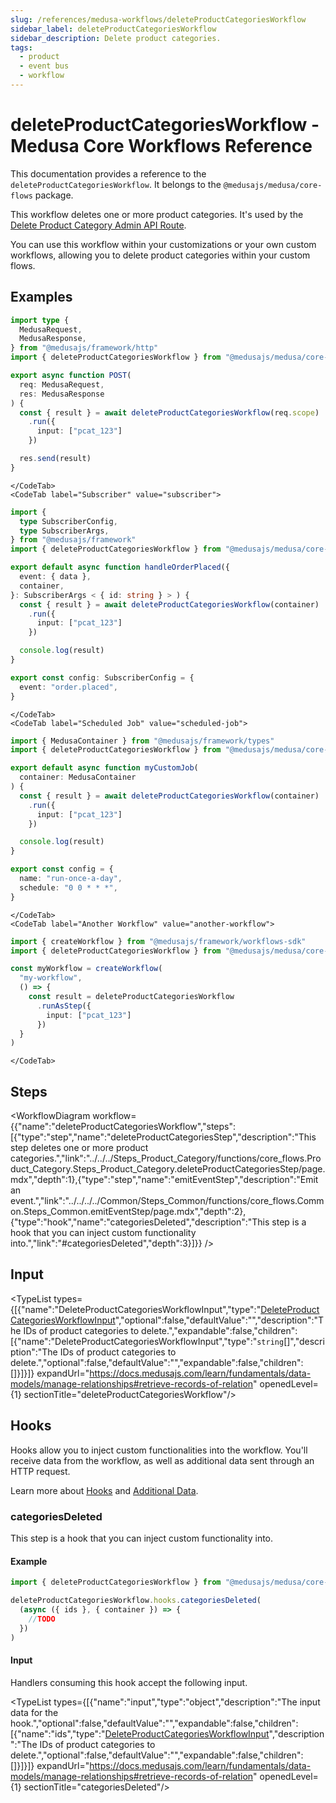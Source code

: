 ```yaml
---
slug: /references/medusa-workflows/deleteProductCategoriesWorkflow
sidebar_label: deleteProductCategoriesWorkflow
sidebar_description: Delete product categories.
tags:
  - product
  - event bus
  - workflow
---
```



# deleteProductCategoriesWorkflow - Medusa Core Workflows Reference

This documentation provides a reference to the `deleteProductCategoriesWorkflow`. It belongs to the `@medusajs/medusa/core-flows` package.

This workflow deletes one or more product categories. It's used by the
[Delete Product Category Admin API Route](https://docs.medusajs.com/api/admin#product-categories\_deleteproductcategoriesid).

You can use this workflow within your customizations or your own custom workflows, allowing you to
delete product categories within your custom flows.

<SourceCodeLink link="https://github.com/medusajs/medusa/blob/9e410be04a62c50f8ca8cd772f567640c60a3d0e/packages/core/core-flows/src/product-category/workflows/delete-product-categories.ts#L35" />

## Examples

<CodeTabs group="workflow-exection">
    <CodeTab label="API Route" value="api-route">
    
```ts title="src/api/workflow/route.ts"
import type {
  MedusaRequest,
  MedusaResponse,
} from "@medusajs/framework/http"
import { deleteProductCategoriesWorkflow } from "@medusajs/medusa/core-flows"

export async function POST(
  req: MedusaRequest,
  res: MedusaResponse
) {
  const { result } = await deleteProductCategoriesWorkflow(req.scope)
    .run({
      input: ["pcat_123"]
    })

  res.send(result)
}
```

    </CodeTab>
    <CodeTab label="Subscriber" value="subscriber">
    
```ts title="src/subscribers/order-placed.ts"
import {
  type SubscriberConfig,
  type SubscriberArgs,
} from "@medusajs/framework"
import { deleteProductCategoriesWorkflow } from "@medusajs/medusa/core-flows"

export default async function handleOrderPlaced({
  event: { data },
  container,
}: SubscriberArgs < { id: string } > ) {
  const { result } = await deleteProductCategoriesWorkflow(container)
    .run({
      input: ["pcat_123"]
    })

  console.log(result)
}

export const config: SubscriberConfig = {
  event: "order.placed",
}
```

    </CodeTab>
    <CodeTab label="Scheduled Job" value="scheduled-job">
    
```ts title="src/jobs/message-daily.ts"
import { MedusaContainer } from "@medusajs/framework/types"
import { deleteProductCategoriesWorkflow } from "@medusajs/medusa/core-flows"

export default async function myCustomJob(
  container: MedusaContainer
) {
  const { result } = await deleteProductCategoriesWorkflow(container)
    .run({
      input: ["pcat_123"]
    })

  console.log(result)
}

export const config = {
  name: "run-once-a-day",
  schedule: "0 0 * * *",
}
```

    </CodeTab>
    <CodeTab label="Another Workflow" value="another-workflow">
    
```ts title="src/workflows/my-workflow.ts"
import { createWorkflow } from "@medusajs/framework/workflows-sdk"
import { deleteProductCategoriesWorkflow } from "@medusajs/medusa/core-flows"

const myWorkflow = createWorkflow(
  "my-workflow",
  () => {
    const result = deleteProductCategoriesWorkflow
      .runAsStep({
        input: ["pcat_123"]
      })
  }
)
```

    </CodeTab>
  </CodeTabs>

## Steps

<WorkflowDiagram workflow={{"name":"deleteProductCategoriesWorkflow","steps":[{"type":"step","name":"deleteProductCategoriesStep","description":"This step deletes one or more product categories.","link":"../../../Steps_Product_Category/functions/core_flows.Product_Category.Steps_Product_Category.deleteProductCategoriesStep/page.mdx","depth":1},{"type":"step","name":"emitEventStep","description":"Emit an event.","link":"../../../../Common/Steps_Common/functions/core_flows.Common.Steps_Common.emitEventStep/page.mdx","depth":2},{"type":"hook","name":"categoriesDeleted","description":"This step is a hook that you can inject custom functionality into.","link":"#categoriesDeleted","depth":3}]}} />

## Input

<TypeList types={[{"name":"DeleteProductCategoriesWorkflowInput","type":"[DeleteProductCategoriesWorkflowInput](../../../../types/core_flows.DeleteProductCategoriesWorkflowInput/page.mdx)","optional":false,"defaultValue":"","description":"The IDs of product categories to delete.","expandable":false,"children":[{"name":"DeleteProductCategoriesWorkflowInput","type":"`string`[]","description":"The IDs of product categories to delete.","optional":false,"defaultValue":"","expandable":false,"children":[]}]}]} expandUrl="https://docs.medusajs.com/learn/fundamentals/data-models/manage-relationships#retrieve-records-of-relation" openedLevel={1} sectionTitle="deleteProductCategoriesWorkflow"/>

## Hooks

Hooks allow you to inject custom functionalities into the workflow. You'll receive data from the workflow, as well as additional data sent through an HTTP request.

Learn more about [Hooks](https://docs.medusajs.com/learn/fundamentals/workflows/workflow-hooks) and [Additional Data](https://docs.medusajs.com/learn/fundamentals/api-routes/additional-data).

### categoriesDeleted

This step is a hook that you can inject custom functionality into.

#### Example

```ts
import { deleteProductCategoriesWorkflow } from "@medusajs/medusa/core-flows"

deleteProductCategoriesWorkflow.hooks.categoriesDeleted(
  (async ({ ids }, { container }) => {
    //TODO
  })
)
```

#### Input

Handlers consuming this hook accept the following input.

<TypeList types={[{"name":"input","type":"object","description":"The input data for the hook.","optional":false,"defaultValue":"","expandable":false,"children":[{"name":"ids","type":"[DeleteProductCategoriesWorkflowInput](../../../../types/core_flows.DeleteProductCategoriesWorkflowInput/page.mdx)","description":"The IDs of product categories to delete.","optional":false,"defaultValue":"","expandable":false,"children":[]}]}]} expandUrl="https://docs.medusajs.com/learn/fundamentals/data-models/manage-relationships#retrieve-records-of-relation" openedLevel={1} sectionTitle="categoriesDeleted"/>
